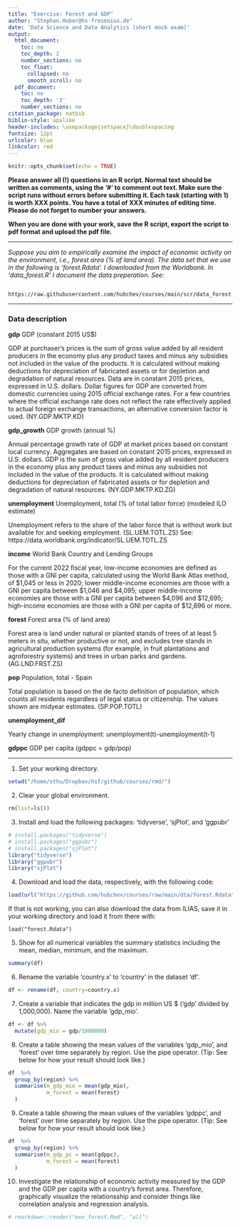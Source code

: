 ```yaml
---
title: "Exercise: Forest and GDP"
author: "Stephan.Huber@hs-fresenius.de"
date: 'Data Science and Data Analytics (short mock exam)'
output:
  html_document:
    toc: no
    toc_depth: 2
    number_sections: no
    toc_float:
      collapsed: no
      smooth_scroll: no
  pdf_document:
    toc: no
    toc_depth: '3'
    number_sections: no
citation_package: natbib
biblio-style: apalike
header-includes: \usepackage{setspace}\doublespacing
fontsize: 12pt
urlcolor: blue
linkcolor: red
---
```



```r
knitr::opts_chunk$set(echo = TRUE)
```


 __Please answer all (!) questions in an R script. Normal text should be written 
 as comments, using the '#' to comment out text. Make sure the script runs 
 without errors before submitting it. Each task (starting with 1) is worth XXX
 points. You have a total of XXX minutes of editing time. Please do not forget 
 to number your answers.__
 
 __When you are done with your work, save the R script, export the script to pdf 
 format and upload the pdf file.__

---

 _Suppose you aim to empirically examine the impact of economic activity on the 
 environment, i.e., forest area (% of land area). The data set that we use in 
 the following is 'forest.Rdata'. I downloaded from the Worldbank. In 'data_forest.R' I document the data preperation. See:_
```
 https://raw.githubusercontent.com/hubchev/courses/main/scr/data_forest.R 
``` 

******

### Data description

__gdp__ GDP (constant 2015 US$)

GDP at purchaser's prices is the sum of gross value added by all resident producers in the economy plus any product taxes and minus any subsidies not included in the value of the products. It is calculated without making deductions for depreciation of fabricated assets or for depletion and degradation of natural resources. Data are in constant 2015 prices, expressed in U.S. dollars. Dollar figures for GDP are converted from domestic currencies using 2015 official exchange rates. For a few countries where the official exchange rate does not reflect the rate effectively applied to actual foreign exchange transactions, an alternative conversion factor is used. (NY.GDP.MKTP.KD)

__gdp_growth__ GDP growth (annual %)

Annual percentage growth rate of GDP at market prices based on constant local currency. Aggregates are based on constant 2015 prices, expressed in U.S. dollars. GDP is the sum of gross value added by all resident producers in the economy plus any product taxes and minus any subsidies not included in the value of the products. It is calculated without making deductions for depreciation of fabricated assets or for depletion and degradation of natural resources. (NY.GDP.MKTP.KD.ZG)

__unemployment__ Unemployment, total (% of total labor force) (modeled ILO estimate)

Unemployment refers to the share of the labor force that is without work but available for and seeking employment. (SL.UEM.TOTL.ZS) See: https://data.worldbank.org/indicator/SL.UEM.TOTL.ZS

__income__ World Bank Country and Lending Groups

For the current 2022 fiscal year, low-income economies are defined as those with a GNI per capita, calculated using the World Bank Atlas method, of $1,045 or less in 2020; lower middle-income economies are those with a GNI per capita between $1,046 and $4,095; upper middle-income economies are those with a GNI per capita between $4,096 and $12,695; high-income economies are those with a GNI per capita of $12,696 or more.

__forest__ Forest area (% of land area)

Forest area is land under natural or planted stands of trees of at least 5 meters in situ, whether productive or not, and excludes tree stands in agricultural production systems (for example, in fruit plantations and agroforestry systems) and trees in urban parks and gardens. (AG.LND.FRST.ZS)

__pop__ Population, total - Spain

Total population is based on the de facto definition of population, which counts all residents regardless of legal status or citizenship. The values shown are midyear estimates. (SP.POP.TOTL)
 
__unemployment_dif__ 

Yearly change in unemployment: unemployment(t)-unemployment(t-1)

__gdppc__
GDP per capita (gdppc = gdp/pop)

---

(1)    
 Set your working directory. 

```r
setwd("/home/sthu/Dropbox/hsf/github/courses/rmd/")
```

(2)    
 Clear your global environment.
 
```r
rm(list=ls())
```

(3)    
 Install and load the following packages: 'tidyverse', 'sjPlot', and 'ggpubr'
 
```r
# install.packages("tidyverse")
# install.packages("ggpubr")
# install.packages("sjPlot")
library("tidyverse")
library("ggpubr")
library("sjPlot")
```

(4)    
 Download and load the data, respectively, with the following code: 
 
```r
load(url("https://github.com/hubchev/courses/raw/main/dta/forest.Rdata"))
```
 If that is not working, you can also download the data from ILIAS, save it in 
 your working directory and load it from there with:
```
load("forest.Rdata")
```

(5)    
 Show for all numerical variables the summary statistics including the mean, 
 median, minimum, and the maximum.
 
```r
summary(df)
```

(6)    
 Rename the variable 'country.x' to 'country' in the dataset 'df'. 
```r
df <- rename(df, country=country.x)
```

(7)    
 Create a variable that indicates the gdp in million US $ ('gdp' divided by 
 1,000,000). Name the variable 'gdp_mio'. 
```r
df <- df %>% 
  mutate(gdp_mio = gdp/1000000)
```

(8)    
 Create a table showing the mean values of the variables 'gdp_mio', 
 and 'forest' over time separately by region. Use the pipe operator. (Tip: See 
 below for how your result should look like.)
 
```r
df  %>%
  group_by(region) %>%
  summarise(m_gdp_mio = mean(gdp_mio), 
            m_forest = mean(forest)
  )
```

(9)    
 Create a table showing the mean values of the variables 'gdppc', 
 and 'forest' over time separately by region. Use the pipe operator. (Tip: See 
 below for how your result should look like.)
 
```r
df  %>%
  group_by(region) %>%
  summarise(m_gdp_pc = mean(gdppc), 
            m_forest = mean(forest)
  )
```

(10)    
 Investigate the relationship of economic activity measured by the GDP and the 
 GDP per capita with a country's forest area. Therefore, graphically visualize 
 the relationsship and consider things like correlation analysis and regression
 analysis.
 
```r
# rmarkdown::render("exe_forest.Rmd", "all")

```



 